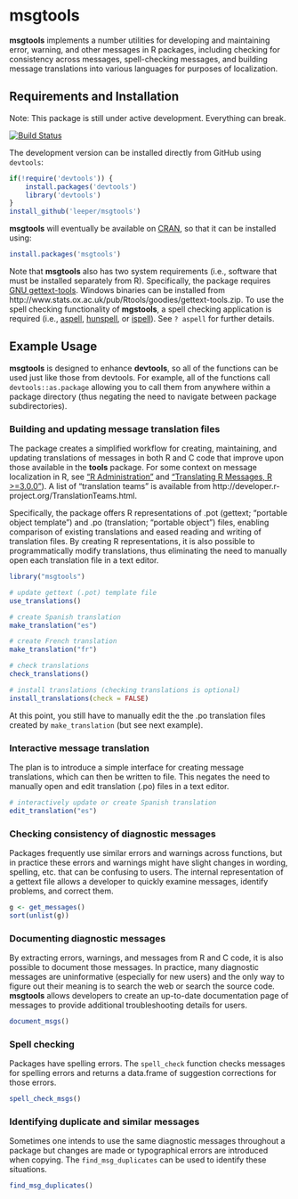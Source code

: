 # msgtools #

**msgtools** implements a number utilities for developing and maintaining error, warning, and other messages in R packages, including checking for consistency across messages, spell-checking messages, and building message translations into various languages for purposes of localization.

## Requirements and Installation ##

Note: This package is still under active development. Everything can break.

[![Build Status](https://travis-ci.org/leeper/msgtools.png?branch=master)](https://travis-ci.org/leeper/msgtools)

The development version can be installed directly from GitHub using `devtools`:

```R
if(!require('devtools')) {
    install.packages('devtools')
    library('devtools')
}
install_github('leeper/msgtools')
```

**msgtools** will eventually be available on [CRAN](http://cran.r-project.org/web/packages/msgtools/index.html), so that it can be installed using:

```R
install.packages('msgtools')
```

Note that **msgtools** also has two system requirements (i.e., software that must be installed separately from R). Specifically, the package requires [GNU gettext-tools](https://www.gnu.org/software/gettext/). Windows binaries can be installed from http://www.stats.ox.ac.uk/pub/Rtools/goodies/gettext-tools.zip. To use the spell checking functionality of **mgstools**, a spell checking application is required (i.e., [aspell](http://aspell.net), [hunspell](http://hunspell.sourceforge.net/), or [ispell](http://lasr.cs.ucla.edu/geoff/ispell.html)). See `? aspell` for further details.

## Example Usage ##

**msgtools** is designed to enhance **devtools**, so all of the functions can be used just like those from devtools. For example, all of the functions call `devtools::as.package` allowing you to call them from anywhere within a package directory (thus negating the need to navigate between package subdirectories).

### Building and updating message translation files ###

The package creates a simplified workflow for creating, maintaining, and updating translations of messages in both R and C code that improve upon those available in the **tools** package. For some context on message localization in R, see ["R Administration"](http://cran.r-project.org/doc/manuals/r-devel/R-admin.html#Localization-of-messages) and ["Translating R Messages, R >=3.0.0"](http://developer.r-project.org/Translations30.html)). A list of "translation teams" is available from http://developer.r-project.org/TranslationTeams.html.

Specifically, the package offers R representations of .pot (gettext; "portable object template") and .po (translation; "portable object") files, enabling comparison of existing translations and eased reading and writing of translation files. By creating R representations, it is also possible to programmatically modify translations, thus eliminating the need to manually open each translation file in a text editor.

```r
library("msgtools")

# update gettext (.pot) template file
use_translations()

# create Spanish translation
make_translation("es")

# create French translation
make_translation("fr")

# check translations
check_translations()

# install translations (checking translations is optional)
install_translations(check = FALSE)
```

At this point, you still have to manually edit the the .po translation files created by `make_translation` (but see next example).

### Interactive message translation ###

The plan is to introduce a simple interface for creating message translations, which can then be written to file. This negates the need to manually open and edit translation (.po) files in a text editor.

```R
# interactively update or create Spanish translation
edit_translation("es")
```


### Checking consistency of diagnostic messages ###

Packages frequently use similar errors and warnings across functions, but in practice these errors and warnings might have slight changes in wording, spelling, etc. that can be confusing to users. The internal representation of a gettext file allows a developer to quickly examine messages, identify problems, and correct them.

```r
g <- get_messages()
sort(unlist(g))
```


### Documenting diagnostic messages ###

By extracting errors, warnings, and messages from R and C code, it is also possible to document those messages. In practice, many diagnostic messages are uninformative (especially for new users) and the only way to figure out their meaning is to search the web or search the source code. **msgtools** allows developers to create an up-to-date documentation page of messages to provide additional troubleshooting details for users.

```r
document_msgs()
```

### Spell checking ###

Packages have spelling errors. The `spell_check` function checks messages for spelling errors and returns a data.frame of suggestion corrections for those errors.

```r
spell_check_msgs()
```

### Identifying duplicate and similar messages ###

Sometimes one intends to use the same diagnostic messages throughout a package but changes are made or typographical errors are introduced when copying. The `find_msg_duplicates` can be used to identify these situations.

```r
find_msg_duplicates()
```
